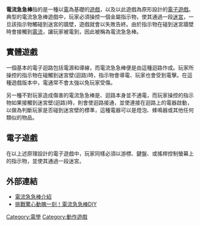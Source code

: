 {{original research|time=2016-07-10T03:28:02+00:00}}
{{unreferenced|time=2016-07-10T03:28:02+00:00}}
'''電流急急棒'''指的是一種以[[電|電]]為基礎的[[遊戲|遊戲]]，以及以此遊戲為原形設計的[[電子遊戲|電子遊戲]]。典型的電流急急棒遊戲中，玩家必須操控一個金屬指示物，使其通過一段[[迷宮|迷宮]]，一旦該指示物觸碰到迷宮的牆壁，遊戲就會以失敗告終。由於指示物在碰到迷宮牆壁時會接觸到[[電流|電流]]，讓玩家被電到，因此被稱為電流急急棒。

==實體遊戲==
{{main|電路}}
一個基本的電子迴路包括電源和導線，而電流急急棒便是由這種迴路作成。玩家所操控的指示物在碰觸到迷宮壁(迴路)時，指示物會導電、玩家也會受到電擊。在這種遊戲版本中，電通常不會太強以免玩家受傷。

另一種不對玩家造成傷害的電流急急棒是、迴路本身並不通電，而玩家操控的指示物如果接觸到迷宮壁(迴路)時，則會使迴路接通，並使連接在迴路上的電器啟動，以做為判斷玩家是否碰到迷宮壁的標準，這種電器可以是燈泡、蜂鳴器或其他任何類似的物品。

==電子遊戲==
在以上述原理設計的電子遊戲中，玩家同樣必須以游標、鍵盤、或搖桿控制螢幕上的指示物，並使其通過一段迷宮。

==外部連結==
*[https://www.youtube.com/watch?v=SrEIBgnLm2U 電流急急棒介紹]
*[http://www.kidsplay.com.tw/learn/content/314#.V6lAYaLvHcs 挑戰驚心動魄一刻！電流急急棒DIY]
[[Category:電學|Category:電學]]
[[Category:動作遊戲|Category:動作遊戲]]